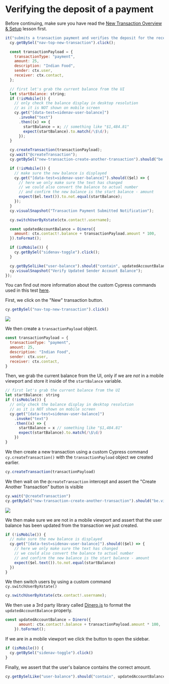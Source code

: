 # Verifying the deposit of a payment

Before continuing, make sure you have read the [New Transaction Overview & Setup](/real-world-examples/new-transaction-overview-and-setup) lesson first.

```js
it("submits a transaction payment and verifies the deposit for the receiver", () => {
  cy.getBySel("nav-top-new-transaction").click();

  const transactionPayload = {
    transactionType: "payment",
    amount: 25,
    description: "Indian Food",
    sender: ctx.user,
    receiver: ctx.contact,
  };

  // first let's grab the current balance from the UI
  let startBalance: string;
  if (!isMobile()) {
    // only check the balance display in desktop resolution
    // as it is NOT shown on mobile screen
    cy.get("[data-test=sidenav-user-balance]")
      .invoke("text")
      .then((x) => {
        startBalance = x; // something like "$1,484.81"
        expect(startBalance).to.match(/\$\d/);
      });
  }

  cy.createTransaction(transactionPayload);
  cy.wait("@createTransaction");
  cy.getBySel("new-transaction-create-another-transaction").should("be.visible");

  if (!isMobile()) {
    // make sure the new balance is displayed
    cy.get("[data-test=sidenav-user-balance]").should(($el) => {
      // here we only make sure the text has changed
      // we could also convert the balance to actual number
      // and confirm the new balance is the start balance - amount
      expect($el.text()).to.not.equal(startBalance);
    });
  }
  cy.visualSnapshot("Transaction Payment Submitted Notification");

  cy.switchUserByXstate(ctx.contact!.username);

  const updatedAccountBalance = Dinero({
    amount: ctx.contact!.balance + transactionPayload.amount * 100,
  }).toFormat();

  if (isMobile()) {
    cy.getBySel("sidenav-toggle").click();
  }

  cy.getBySelLike("user-balance").should("contain", updatedAccountBalance);
  cy.visualSnapshot("Verify Updated Sender Account Balance");
});
```

You can find out more information about the custom Cypress commands used in this test [here](/real-world-examples/custom-cypress-commands).

First, we click on the "New" transaction button.

```js
cy.getBySel("nav-top-new-transaction").click()
```

![](/images/real-world-examples/new-transactions/verifying-the-deposit-of-a-payment/Screen_Shot_2021-09-14_at_4.23.04_PM.png)

We then create a `transactionPayload` object.

```js
const transactionPayload = {
  transactionType: "payment",
  amount: 25,
  description: "Indian Food",
  sender: ctx.user,
  receiver: ctx.contact,
}
```

Then, we grab the current balance from the UI, only if we are _not_ in a mobile viewport and store it inside of the `startBalance` variable.

```js
// first let's grab the current balance from the UI
let startBalance: string
if (!isMobile()) {
  // only check the balance display in desktop resolution
  // as it is NOT shown on mobile screen
  cy.get("[data-test=sidenav-user-balance]")
    .invoke("text")
    .then((x) => {
      startBalance = x // something like "$1,484.81"
      expect(startBalance).to.match(/\$\d/)
    })
}
```

We then create a new transaction using a custom Cypress command `cy.createTransaction()` with the `transactionPayload` object we created earlier.

```js
cy.createTransaction(transactionPayload)
```

We then wait on the `@createTransaction` intercept and assert the "Create Another Transaction" button is visible

```js
cy.wait("@createTransaction")
cy.getBySel("new-transaction-create-another-transaction").should("be.visible")
```

![](/images/real-world-examples/new-transactions/verifying-the-deposit-of-a-payment/Screen_Shot_2021-09-14_at_4.27.36_PM.png)

We then make sure we are not in a mobile viewport and assert that the user balance has been updated from the transaction we just created.

```js
if (!isMobile()) {
  // make sure the new balance is displayed
  cy.get("[data-test=sidenav-user-balance]").should(($el) => {
    // here we only make sure the text has changed
    // we could also convert the balance to actual number
    // and confirm the new balance is the start balance - amount
    expect($el.text()).to.not.equal(startBalance)
  })
}
```

We then switch users by using a custom command `cy.switchUserByXstate()`

```js
cy.switchUserByXstate(ctx.contact!.username);
```

We then use a 3rd party library called [Dinero.js](https://dinerojs.com/) to format the `updatedAccountBalance` properly.

```js
const updatedAccountBalance = Dinero({
      amount: ctx.contact!.balance + transactionPayload.amount * 100,
    }).toFormat();
```

If we are in a mobile viewport we click the button to open the sidebar.

```js
if (isMobile()) {
  cy.getBySel("sidenav-toggle").click()
}
```

Finally, we assert that the user's balance contains the correct amount.

```js
cy.getBySelLike("user-balance").should("contain", updatedAccountBalance)
```
